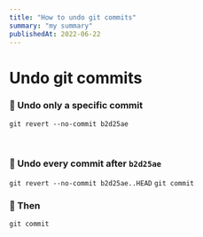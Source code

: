 ```yaml
---
title: "How to undo git commits"
summary: "my summary"
publishedAt: 2022-06-22
---
```


# Undo git commits

### 📌 Undo only a specific commit

`git revert --no-commit b2d25ae`

<br />

### 📌 Undo every commit after `b2d25ae`

`git revert --no-commit b2d25ae..HEAD`
`git commit`

### 📌 Then

`git commit`

